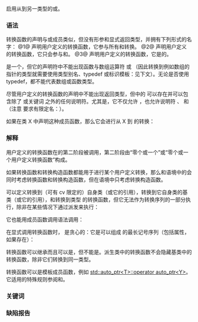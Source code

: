 {{title|用户定义转换函数}}
{{cpp/language/expressions/navbar}}
启用从{{rlp|class|类类型}}到另一类型的{{rlp|implicit conversion|隐式转换}}或{{rlp|explicit cast|显式转换}}。

===语法===
转换函数的声明与{{rlp|member functions|非静态成员函数}}或成员{{rlp|function template|函数模板}}类似，但没有形参和显式返回类型，并拥有下列形式的名字：
{{sdsc begin}}
{{sdsc|num=1|{{ttb|operator}} {{spar|转换类型标识}}}}
{{sdsc|num=2|notes={{mark since c++11}}|{{ttb|explicit}} {{ttb|operator}} {{spar|转换类型标识}}}}
{{sdsc|num=3|notes={{mark since c++20}}|{{ttb|explicit (}} {{spar|表达式}} {{ttb|)}} {{ttb|operator}} {{spar|转换类型标识}}}}
{{sdsc end}}
@1@ 声明用户定义的转换函数，它参与所有{{rlp|implicit conversion|隐式}}和{{rlp|explicit cast|显式}}转换。
@2@ 声明用户定义的转换函数，它只会参与{{rlp|direct initialization|直接初始化}}和{{rlp|explicit cast|显式转换}}。
@3@ 声明用户定义的转换函数，它是{{rlp|explicit|有条件显式}}的。

{{spar|转换类型标识}}是一个{{rlp|type#类型的命名|类型标识}}，但它的声明符中不能出现函数与数组运算符 {{ttb|[]}} 或 {{ttb|()}}（因此转换到例如数组的指针的类型就需要使用类型别名、typedef 或标识模板：见下文）。无论是否使用 typedef，{{spar|转换类型标识}}都不能代表数组或函数类型。

尽管用户定义的转换函数的声明中不能出现返回类型，但{{rlp|declarations#说明符|声明的文法}}中的 {{spar|声明说明符序列}} 可以存在并可以包含除了 {{spar|类型说明符}} 或关键词 {{tt|static}} 之外的任何说明符。尤其是，它不仅允许 {{tt|explicit}}，也允许说明符 {{rlpt|inline}}、{{rlpt|virtual}}{{rev inl|since=c++11|、{{rlpt|constexpr}}}}{{rev inl|since=c++20|、{{rlpt|consteval}}}} 和 {{rlpt|friend}}（注意 {{tt|friend}} 要求有限定名：{{tt|friend A::operator B();}}）。

如果在类 X 中声明这种成员函数，那么它会进行从 X 到 {{spar|转换类型标识}} 的转换：
{{source|1=
struct X
{
    // 隐式转换
    operator int() const { return 7; }
    
    // 显式转换
    explicit operator int*() const { return nullptr; }
    
    // 错误：转换类型标识中不能出现数组运算符
//  operator int(*)[3]() const { return nullptr; }
    
    using arr_t = int[3];
    operator arr_t*() const { return nullptr; } // 可以通过 typedef 转换
//  operator arr_t () const; // 错误：任何情况下都不能转换到数组
};

int main()
{
    X x;

    int n = static_cast&lt;int&gt;(x);   // OK：设 n 为 7
    int m = x;                     // OK：设 m 为 7

    int* p = static_cast&lt;int*&gt;(x); // OK：设 p 为空
//  int* q = x; // 错误：没有隐式转换

    int (*pa)[3] = x;  // OK
}
}}

===解释===
用户定义的转换函数在{{rlp|implicit conversion|隐式转换}}的第二阶段被调用，第二阶段由“零个或一个{{rlp|converting constructor|转换构造函数}}”或“零个或一个用户定义转换函数”构成。

如果转换函数和转换构造函数都能用于进行某个用户定义转换，那么{{rlp|copy initialization|复制初始化}}和{{rlp|reference initialization|引用初始化}}语境中的{{rlp|overload resolution|重载决议}}会同时考虑转换函数和转换构造函数，但在{{rlp|direct initialization|直接初始化}}语境中只考虑转换构造函数。
{{source|1=
struct To
{
    To() = default;
    To(const struct From&amp;) {} // 转换构造函数
};

struct From
{
    operator To() const {return To();} // 转换函数
};

int main()
{
    From f;
    To t1(f);  // 直接初始化：调用构造函数
    // 注意：如果转换构造函数不可用，那么就会选择隐式的复制构造函数，并调用转换函数以准备它的实参
    
//  To t2 = f; // 复制初始化：有歧义
    // 注意：如果转换函数来自非 const 类型，例如 From::operator To();，
    // 那么它在这种情况下会替代构造函数被选中
    
    To t3 = static_cast&lt;To&gt;(f); // 直接初始化：调用构造函数
//  const To&amp; r = f;            // 引用初始化：有歧义
}
}}

可以定义转换到（可有 cv 限定的）自身类（或它的引用），转换到它自身类的基类（或它的引用），和转换到类型 {{c|void}} 的转换函数，但它无法作为转换序列的一部分执行，除非在某些情况下通过{{rlp|virtual|虚}}派发来执行：
{{source|1=
struct D;

struct B
{
    virtual operator D() = 0;
};

struct D : B
{
    operator D() override { return D(); }
};

int main()
{
    D obj;
    D obj2 = obj; // 不会调用 D::operator D()
    B&amp; br = obj;
    D obj3 = br;  // 通过虚派发调用 D::operator D() 
}
}}

它也能用成员函数调用语法调用：
{{source|1=
struct B {};

struct X : B
{
    operator B&amp;() { return *this; };
};

int main()
{
    X x;
    B&amp; b1 = x;                  // 不会调用 X::operatorB&amp;()
    B&amp; b2 = static_cast&lt;B&amp;&gt;(x); // 不会调用 X::operatorB&amp;
    B&amp; b3 = x.operator B&amp;();    // 调用 X::operatorB&amp;
}
}}

在显式调用转换函数时，{{spar|转换类型标识}} 是贪心的：它是可以组成 {{spar|转换类型标识}}{{rev inl|since=c++11|（包含可能存在的属性）}}的最长记号序列（包括属性，如果存在）：
{{source|
&amp; x.operator int * a; // 错误：解析成 &amp; (x.operator int*) a
                      //      而不是 &amp; (x.operator int) * a
 
operator int [[noreturn]] (); // 错误：noreturn 属性应用到了类型
}}

{{rev begin}}
{{rev|since=c++14|
{{spar|转换类型标识}} 中可以使用占位符 {{rlp|auto}}，以指定一个{{rlp|function#返回类型推导|推导的返回类型}}：
{{source|1=
struct X
{
    operator int(); // OK
    operator auto() -&gt; short; // 错误：尾随返回类型不是此类语法的一部分
    operator auto() const { return 10; } // OK：推导的返回类型
    operator decltype(auto)() const { return 10l; } // OK：推导的返回类型
};
}} 
注意：{{rlp|member template#转换函数模板|转换函数模板}}不允许具有推导的返回类型。
}}
{{rev end}}

转换函数可以继承而且可以是{{rlp|virtual|虚函数}}，但不能是{{rlp|static|静态函数}}。派生类中的转换函数不会隐藏基类中的转换函数，除非它们转换到同一类型。

转换函数可以是模板成员函数，例如 [[cpp/memory/auto_ptr/operator auto_ptr|std::auto_ptr&lt;T&gt;::operator auto_ptr&lt;Y&gt;]]。它适用的特殊规则参阅{{rlp|member template#转换函数模板|成员模板}}和{{rlp|template argument deduction#转换函数模板|模板实参推导}}。

===关键词===
{{ltt|cpp/keyword/operator}}

===缺陷报告===
{{dr list begin}}
{{dr list item|wg=cwg|dr=296|std=C++98|before=转换函数可以是静态的|after=不能声明为静态成员函数}}
{{dr list item|wg=cwg|dr=2016|std=C++98|before=转换函数不能指定返回类型，但返回类型已经在 {{spar|转换类型标识}} 中出现|after=不能在转换函数的声明说明符中指定返回类型}}
{{dr list item|wg=cwg|dr=2175|std=C++11&lt;!-- C++98 中的先前描述没有问题，因为当时没有属性 --&gt;|before=不明确 {{c|1=operator int [[noreturn]] ();}} 中&lt;br&gt;{{c|[[noreturn]]}} 会被解析成（函数声明符中）&lt;br&gt;{{spar|非指针声明符}} 的一部分还是 {{spar|转换类型标识}} 的一部分|after=解析成 {{spar|转换类型标识}} 的一部分}}
{{dr list end}}

{{langlinks|de|en|es|fr|it|ja|pt|ru}}